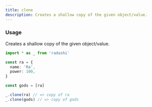 ```yaml
---
title: clone
description: Creates a shallow copy of the given object/value.
---
```


### Usage

Creates a shallow copy of the given object/value.

```ts
import * as _ from 'radashi'

const ra = {
  name: 'Ra',
  power: 100,
}

const gods = [ra]

_.clone(ra) // => copy of ra
_.clone(gods) // => copy of gods
```
